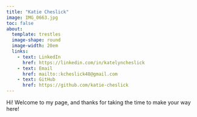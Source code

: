 ```yaml
---
title: "Katie Cheslick"
image: IMG_0663.jpg
toc: false
about: 
  template: trestles
  image-shape: round
  image-width: 20em
  links:
    - text: LinkedIn
      href: https://linkedin.com/in/katelyncheslick
    - text: Email
      href: mailto::kcheslick48@gmail.com
    - text: GitHub
      href: https://github.com/katie-cheslick
---
```


Hi! Welcome to my page, and thanks for taking the time to make your way here!


